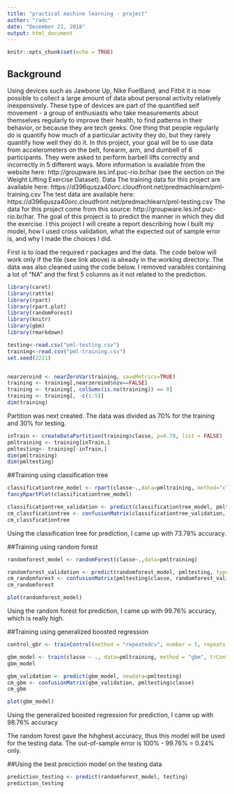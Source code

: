 ---
title: "practical machine learning - project"
author: "radc"
date: "December 21, 2018"
output: html_document
---

```{r setup, include=FALSE}
knitr::opts_chunk$set(echo = TRUE)
```

## Background
Using devices such as Jawbone Up, Nike FuelBand, and Fitbit it is now possible to collect a large amount of data about personal activity relatively inexpensively. These type of devices are part of the quantified self movement - a group of enthusiasts who take measurements about themselves regularly to improve their health, to find patterns in their behavior, or because they are tech geeks. One thing that people regularly do is quantify how much of a particular activity they do, but they rarely quantify how well they do it. In this project, your goal will be to use data from accelerometers on the belt, forearm, arm, and dumbell of 6 participants. They were asked to perform barbell lifts correctly and incorrectly in 5 different ways. More information is available from the website here: http://groupware.les.inf.puc-rio.br/har (see the section on the Weight Lifting Exercise Dataset).
Data
The training data for this project are available here:
https://d396qusza40orc.cloudfront.net/predmachlearn/pml-training.csv
The test data are available here:
https://d396qusza40orc.cloudfront.net/predmachlearn/pml-testing.csv
The data for this project come from this source: http://groupware.les.inf.puc-rio.br/har. 
The goal of this project is to predict the manner in which they did the exercise. I this project I will create a report describing how I built my model, how I used cross validation, what the expected out of sample error is, and why I made the choices I did. 

First is to load the required r packages and the data. The code below will work only if the file (see link above) is already in the working directory. The data was also cleaned using the code below. I removed varaibles containing a lot of "NA" and the first 5 columns as it not related to the prediction.

```{r getting and cleaning}
library(caret)
library(rattle)
library(rpart)
library(rpart.plot)
library(randomForest)
library(knitr)
library(gbm)
library(rmarkdown)

testing<-read.csv("pml-testing.csv")
training<-read.csv("pml-training.csv")
set.seed(2221)


nearzeroind <- nearZeroVar(training, saveMetrics=TRUE)
training <- training[,nearzeroind$nzv==FALSE]
training <- training[, colSums(is.na(training)) == 0]
training <- training[, -c(1:5)]
dim(training)
```

Partition was next created. The data was divided as 70% for the training and 30% for testing. 
``` {r data partition}

inTrain <- createDataPartition(training$classe, p=0.70, list = FALSE)
pmltraining <- training[inTrain,]
pmltesting<- training[-inTrain,]
dim(pmltraining)
dim(pmltesting)


```

##Training using classification tree
``` {r classification tree}


classificationtree_model <- rpart(classe~.,data=pmltraining, method="class")
fancyRpartPlot(classificationtree_model)

classificationtree_validation <- predict(classificationtree_model, pmltesting, type = "class")
cm_classficationtree <- confusionMatrix(classificationtree_validation, pmltesting$classe)
cm_classficationtree 

```
Using the classification tree for prediction, I came up with 73.78% accuracy. 

##Training using random forest
``` {r random forest}

randomforest_model <- randomForest(classe~.,data=pmltraining)

randomforest_validation <- predict(randomforest_model, pmltesting, type="class")
cm_randomforest <- confusionMatrix(pmltesting$classe, randomforest_validation)
cm_randomforest


```

```{r random forest graph, echo=FALSE}
plot(randomforest_model)
```

Using the random forest for prediction, I came up with 99.76% accuracy, which is really high. 

##Training using generalized boosted regression
``` {r generalized boosted regression}

control_gbr <- trainControl(method = "repeatedcv", number = 5, repeats = 1)

gbm_model <- train(classe ~ ., data=pmltraining, method = "gbm", trControl = control_gbr, verbose = FALSE)
gbm_model

gbm_validation <- predict(gbm_model, newdata=pmltesting)
cm_gbm <- confusionMatrix(gbm_validation, pmltesting$classe)
cm_gbm

```

```{r generalized boosted regression, echo=FALSE}
plot(gbm_model)
```


Using the generalized boosted regression for prediction, I came up with 98.76% accuracy

The random forest gave the hihghest accuracy, thus this model will be used for the testing data. The out-of-sample error is 100% - 99.76% = 0.24% only. 

##Using the best preciction model on the testing data
``` {r testing data}

prediction_testing <- predict(randomforest_model, testing)
prediction_testing

```
